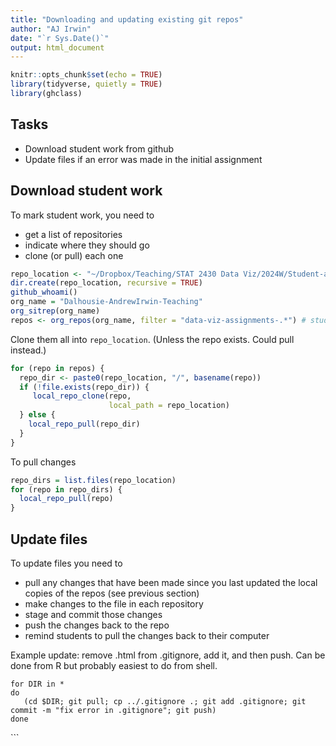 ```yaml
---
title: "Downloading and updating existing git repos"
author: "AJ Irwin"
date: "`r Sys.Date()`"
output: html_document
---
```


```r
knitr::opts_chunk$set(echo = TRUE)
library(tidyverse, quietly = TRUE)
library(ghclass)
```

## Tasks

* Download student work from github
* Update files if an error was made in the initial assignment

## Download student work

To mark student work, you need to 

* get a list of repositories
* indicate where they should go
* clone (or pull) each one


```r
repo_location <- "~/Dropbox/Teaching/STAT 2430 Data Viz/2024W/Student-assignments/repos"
dir.create(repo_location, recursive = TRUE)
github_whoami()
org_name = "Dalhousie-AndrewIrwin-Teaching"
org_sitrep(org_name)
repos <- org_repos(org_name, filter = "data-viz-assignments-.*") # student assignment repositories
```

Clone them all into `repo_location`. (Unless the repo exists. Could pull instead.)

```r
for (repo in repos) {
  repo_dir <- paste0(repo_location, "/", basename(repo))
  if (!file.exists(repo_dir)) {
     local_repo_clone(repo, 
                      local_path = repo_location)
  } else {
    local_repo_pull(repo_dir)
  }
}
```

To pull changes

```r
repo_dirs = list.files(repo_location)
for (repo in repo_dirs) {
  local_repo_pull(repo)
}
```


## Update files

To update files you need to 

* pull any changes that have been made since you last updated the local copies of the repos (see previous section)
* make changes to the file in each repository
* stage and commit those changes
* push the changes back to the repo
* remind students to pull the changes back to their computer

Example update: remove .html from .gitignore, add it, and then push. Can be done from R but probably easiest to do from shell.

```
for DIR in *
do
   (cd $DIR; git pull; cp ../.gitignore .; git add .gitignore; git commit -m "fix error in .gitignore"; git push)
done
```


```

